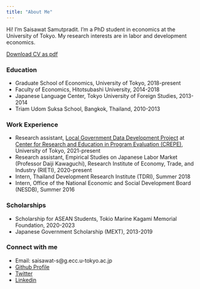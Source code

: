 ```yaml
---
title: "About Me"
---
```


<!-- <div style= "float:right;position: relative; top: 70px;right:200px;width:200px;height:200px;"> -->
<!-- ```{r pressure, echo=FALSE} -->
<!-- knitr::include_graphics("photopic.jpg") -->
<!-- ``` -->
<!-- </div> -->

Hi! I'm Saisawat Samutpradit. I'm a PhD student in economics at the University of Tokyo. My research interests are in labor and development economics.

[Download CV as pdf](https://drive.google.com/file/d/1rIA71QZkDG_XeGg5GXFati2DCcPN4BTe/view?usp=sharing)

### Education 
- Graduate School of Economics, University of Tokyo, 2018-present
- Faculty of Economics, Hitotsubashi University, 2014-2018
- Japanese Language Center, Tokyo University of Foreign Studies, 2013-2014
- Triam Udom Suksa School, Bangkok, Thailand, 2010-2013

### Work Experience
- Research assistant, [Local Government Data Development Project](https://web.iss.u-tokyo.ac.jp/jichitai_data/en/) at [Center for Research and Education in Program Evaluation (CREPE)](http://www.crepe.e.u-tokyo.ac.jp/en/index.html), University of Tokyo, 2021-present
- Research assistant, Empirical Studies on Japanese Labor Market (Professor Daiji Kawaguchi), Research Institute of Economy, Trade, and Industry (RIETI), 2020-present
- Intern, Thailand Development Research Institute (TDRI), Summer 2018
- Intern, Office of the National Economic and Social Development Board (NESDB), Summer 2016

### Scholarships
- Scholarship for ASEAN Students, Tokio Marine Kagami Memorial Foundation, 2020-2023
- Japanese Government Scholarship (MEXT), 2013-2019

### Connect with me
- Email: saisawat-s@g.ecc.u-tokyo.ac.jp
- [Github Profile](https://github.com/s-saisw)
- [Twitter](https://twitter.com/saisawatSamut)
- [Linkedin](https://www.linkedin.com/in/saisawat-samutpradit-ab64351b7/)
